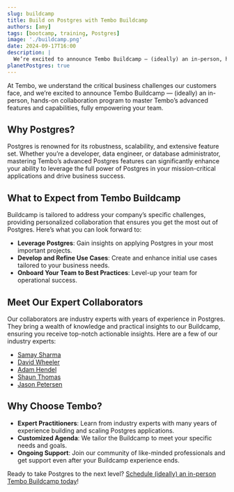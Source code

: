 ```yaml
---
slug: buildcamp
title: Build on Postgres with Tembo Buildcamp
authors: [amy]
tags: [bootcamp, training, Postgres]
image: './buildcamp.png'
date: 2024-09-17T16:00
description: |
  We’re excited to announce Tembo Buildcamp — (ideally) an in-person, hands-on collaboration program to master Tembo’s advanced features and capabilities, fully empowering your team.
planetPostgres: true
---
```


At Tembo, we understand the critical business challenges our customers face, and we’re excited to announce Tembo Buildcamp — (ideally) an in-person, hands-on collaboration program to master Tembo’s advanced features and capabilities, fully empowering your team.

## Why Postgres?
Postgres is renowned for its robustness, scalability, and extensive feature set. Whether you’re a developer, data engineer, or database administrator, mastering Tembo’s advanced Postgres features can significantly enhance your ability to leverage the full power of Postgres in your mission-critical applications and drive business success.

## What to Expect from Tembo Buildcamp
Buildcamp is tailored to address your company’s specific challenges, providing personalized collaboration that ensures you get the most out of Postgres. Here’s what you can look forward to:

* **Leverage Postgres**: Gain insights on applying Postgres in your most important projects.
* **Develop and Refine Use Cases**: Create and enhance initial use cases tailored to your business needs.
* **Onboard Your Team to Best Practices**: Level-up your team for operational success.

## Meet Our Expert Collaborators
Our collaborators are industry experts with years of experience in Postgres. They bring a wealth of knowledge and practical insights to our Buildcamp, ensuring you receive top-notch actionable insights. Here are a few of our industry experts:

* [Samay Sharma](https://www.linkedin.com/in/samay-s-b6465122/)
* [David Wheeler](https://www.linkedin.com/in/theory/)
* [Adam Hendel](https://www.linkedin.com/in/adam-hendel/) 
* [Shaun Thomas](https://www.linkedin.com/in/bonesmoses/)
* [Jason Petersen](https://www.linkedin.com/in/jasonmpetersen/)

## Why Choose Tembo?
* **Expert Practitioners**: Learn from industry experts with many years of experience building and scaling Postgres applications.
* **Customized Agenda**: We tailor the Buildcamp to meet your specific needs and goals.
* **Ongoing Support**: Join our community of like-minded professionals and get support even after your Buildcamp experience ends.

Ready to take Postgres to the next level? [Schedule (ideally) an in-person Tembo Buildcamp today](https://tembo.io/solutions/buildcamp/)!
